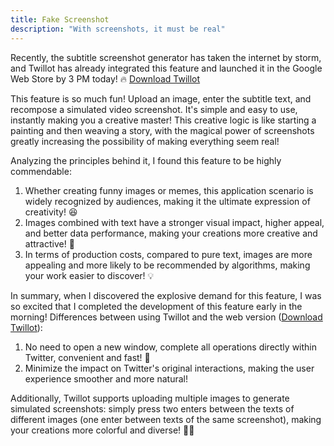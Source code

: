 ```yaml
---
title: Fake Screenshot
description: "With screenshots, it must be real"
---
```


Recently, the subtitle screenshot generator has taken the internet by storm, and Twillot has already integrated this feature and launched it in the Google Web Store by 3 PM today! 🔥 [Download Twillot](https://chromewebstore.google.com/detail/twillot-xtwitter-copilot/cedokfdbikcoefpkofjncipjjmffnknf)

This feature is so much fun! Upload an image, enter the subtitle text, and recompose a simulated video screenshot. It's simple and easy to use, instantly making you a creative master! This creative logic is like starting a painting and then weaving a story, with the magical power of screenshots greatly increasing the possibility of making everything seem real!

Analyzing the principles behind it, I found this feature to be highly commendable:

1. Whether creating funny images or memes, this application scenario is widely recognized by audiences, making it the ultimate expression of creativity! 😆
2. Images combined with text have a stronger visual impact, higher appeal, and better data performance, making your creations more creative and attractive! 🎨
3. In terms of production costs, compared to pure text, images are more appealing and more likely to be recommended by algorithms, making your work easier to discover! 💡

In summary, when I discovered the explosive demand for this feature, I was so excited that I completed the development of this feature early in the morning!
Differences between using Twillot and the web version ([Download Twillot](https://dub.sh/7ubLVdF)):

1. No need to open a new window, complete all operations directly within Twitter, convenient and fast! 🌟
2. Minimize the impact on Twitter's original interactions, making the user experience smoother and more natural!

Additionally, Twillot supports uploading multiple images to generate simulated screenshots: simply press two enters between the texts of different images (one enter between texts of the same screenshot), making your creations more colorful and diverse! 📸🌈
